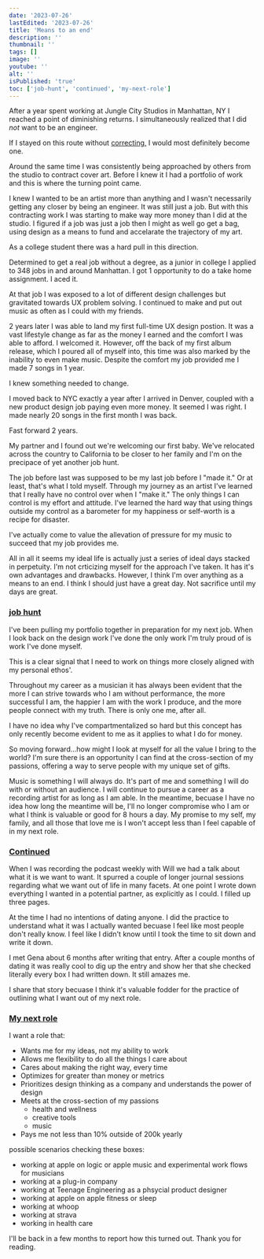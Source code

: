 ```yaml
---
date: '2023-07-26'
lastEdited: '2023-07-26'
title: 'Means to an end'
description: ''
thumbnail: ''
tags: []
image: ''
youtube: ''
alt: ''
isPublished: 'true'
toc: ['job-hunt', 'continued', 'my-next-role']
---
```


After a year spent working at Jungle City Studios in Manhattan, NY I reached a point of diminishing returns. I simultaneously realized that I did _not_ want to be an engineer.

If I stayed on this route without [correcting,](https://jacobs.blue) I would most definitely become one.

Around the same time I was consistently being approached by others from the studio to contract cover art. Before I knew it I had a portfolio of work and this is where the turning point came.

I knew I wanted to be an artist more than anything and I wasn't necessarily getting any closer by being an engineer. It was still just a job. But with this contracting work I was starting to make way more money than I did at the studio. I figured if a job was just a job then I might as well go get a bag, using design as a means to fund and accelarate the trajectory of my art.

As a college student there was a hard pull in this direction.

Determined to get a real job without a degree, as a junior in college I applied to 348 jobs in and around Manhattan. I got 1 opportunity to do a take home assignment. I aced it.

At that job I was exposed to a lot of different design challenges but gravitated towards UX problem solving. I continued to make and put out music as often as I could with my friends.

2 years later I was able to land my first full-time UX design postion. It was a vast lifestyle change as far as the money I earned and the comfort I was able to afford. I welcomed it. However, off the back of my first album release, which I poured all of myself into, this time was also marked by the inability to even make music. Despite the comfort my job provided me I made 7 songs in 1 year.

I knew something needed to change.

I moved back to NYC exactly a year after I arrived in Denver, coupled with a new product design job paying even more money. It seemed I was right. I made nearly 20 songs in the first month I was back.

Fast forward 2 years.

My partner and I found out we're welcoming our first baby. We've relocated across the country to California to be closer to her family and I'm on the precipace of yet another job hunt.

The job before last was supposed to be my last job before I "made it." Or at least, that's what I told myself. Through my journey as an artist I've learned that I really have no control over when I "make it." The only things I can control is my effort and attitude. I've learned the hard way that using things outside my control as a barometer for my happiness or self-worth is a recipe for disaster.

I've actually come to value the allevation of pressure for my music to succeed that my job provides me.

All in all it seems my ideal life is actually just a series of ideal days stacked in perpetuity. I'm not crticizing myself for the approach I've taken. It has it's own advantages and drawbacks. However, I think I'm over anything as a means to an end. I think I should just have a great day. Not sacrifice until my days are great.

### [job hunt](#job-hunt)

I've been pulling my portfolio together in preparation for my next job. When I look back on the design work I've done the only work I'm truly proud of is work I've done myself.

This is a clear signal that I need to work on things more closely aligned with my personal ethos'.

Throughout my career as a musician it has always been evident that the more I can strive towards who I am without performance, the more successful I am, the happier I am with the work I produce, and the more people connect with my truth. There is only one me, after all.

I have no idea why I've compartmentalized so hard but this concept has only recently become evident to me as it applies to what I do for money.

So moving forward...how might I look at myself for all the value I bring to the world? I'm sure there is an opportunity I can find at the cross-section of my passions, offering a way to serve people with my unique set of gifts.

Music is something I will always do. It's part of me and something I will do with or without an audience. I will continue to pursue a career as a recording artist for as long as I am able. In the meantime, becuase I have no idea how long the meantime will be, I'll no longer compromise who I am or what I think is valuable or good for 8 hours a day. My promise to my self, my family, and all those that love me is I won't accept less than I feel capable of in my next role.

### [Continued](#continued)

When I was recording the podcast weekly with Will we had a talk about what it is we want to want. It spurred a couple of longer journal sessions regarding what we want out of life in many facets. At one point I wrote down everything I wanted in a potential partner, as explicitly as I could. I filled up three pages.

At the time I had no intentions of dating anyone. I did the practice to understand what it was I actually wanted becuase I feel like most people don't really know. I feel like I didn't know until I took the time to sit down and write it down.

I met Gena about 6 months after writing that entry. After a couple months of dating it was really cool to dig up the entry and show her that she checked literally every box I had written down. It still amazes me.

I share that story becuase I think it's valuable fodder for the practice of outlining what I want out of my next role.

### [My next role](#my-next-role)

I want a role that:

- Wants me for my ideas, not my ability to work
- Allows me flexibility to do all the things I care about
- Cares about making the right way, every time
- Optimizes for greater than money or metrics
- Prioritizes design thinking as a company and understands the power of design
- Meets at the cross-section of my passions
  - health and wellness
  - creative tools
  - music
- Pays me not less than 10% outside of 200k yearly

possible scenarios checking these boxes:

- working at apple on logic or apple music and experimental work flows for musicians
- working at a plug-in company
- working at Teenage Engineering as a phsycial product designer
- working at apple on apple fitness or sleep
- working at whoop
- working at strava
- working in health care

I'll be back in a few months to report how this turned out. Thank you for reading.
